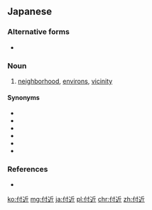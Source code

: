 ==Japanese==
{{ja-kanjitab|ふ|きん|yomi=on}}

===Alternative forms===
* {{l/ja|附近}}

===Noun===
{{ja-noun|ふきん}}

# [[neighborhood]], [[environs]], [[vicinity]]
#: {{ja-usex|この'''付近'''には近づかないほうがいい。|この '''ふきん''' に は ちかづかない ほう が い.い。|You should get out of this area.}}

====Synonyms====
* {{ja-r|近辺|きんぺん}}
* {{ja-r|近所|きんじょ}}
* {{ja-r|近隣|きんりん}}
* {{ja-r|近傍|きんぼう}}
* {{ja-r|近く|ちかく}}
* {{ja-r|辺り|あたり}}

===References===
* {{R:Shogakukan}}

[[ko:付近]]
[[mg:付近]]
[[ja:付近]]
[[pl:付近]]
[[chr:付近]]
[[zh:付近]]